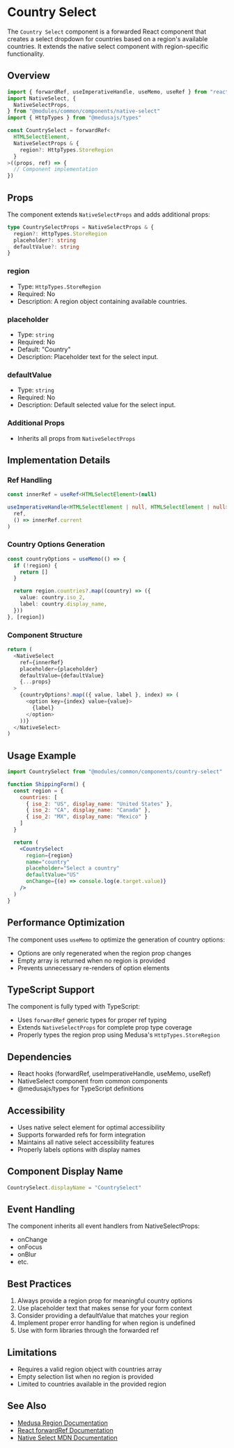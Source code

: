 # Country Select

The `Country Select` component is a forwarded React component that creates a select dropdown for countries based on a region's available countries. It extends the native select component with region-specific functionality.

## Overview

```typescript copy
import { forwardRef, useImperativeHandle, useMemo, useRef } from "react"
import NativeSelect, {
  NativeSelectProps,
} from "@modules/common/components/native-select"
import { HttpTypes } from "@medusajs/types"

const CountrySelect = forwardRef<
  HTMLSelectElement,
  NativeSelectProps & {
    region?: HttpTypes.StoreRegion
  }
>((props, ref) => {
  // Component implementation
})
```

## Props

The component extends `NativeSelectProps` and adds additional props:

```typescript copy
type CountrySelectProps = NativeSelectProps & {
  region?: HttpTypes.StoreRegion
  placeholder?: string
  defaultValue?: string
}
```

### region
- Type: `HttpTypes.StoreRegion`
- Required: No
- Description: A region object containing available countries.

### placeholder
- Type: `string`
- Required: No
- Default: "Country"
- Description: Placeholder text for the select input.

### defaultValue
- Type: `string`
- Required: No
- Description: Default selected value for the select input.

### Additional Props
- Inherits all props from `NativeSelectProps`

## Implementation Details

### Ref Handling
```typescript copy
const innerRef = useRef<HTMLSelectElement>(null)

useImperativeHandle<HTMLSelectElement | null, HTMLSelectElement | null>(
  ref,
  () => innerRef.current
)
```

### Country Options Generation
```typescript copy
const countryOptions = useMemo(() => {
  if (!region) {
    return []
  }

  return region.countries?.map((country) => ({
    value: country.iso_2,
    label: country.display_name,
  }))
}, [region])
```

### Component Structure
```typescript copy
return (
  <NativeSelect
    ref={innerRef}
    placeholder={placeholder}
    defaultValue={defaultValue}
    {...props}
  >
    {countryOptions?.map(({ value, label }, index) => (
      <option key={index} value={value}>
        {label}
      </option>
    ))}
  </NativeSelect>
)
```

## Usage Example

```jsx copy
import CountrySelect from "@modules/common/components/country-select"

function ShippingForm() {
  const region = {
    countries: [
      { iso_2: "US", display_name: "United States" },
      { iso_2: "CA", display_name: "Canada" },
      { iso_2: "MX", display_name: "Mexico" }
    ]
  }

  return (
    <CountrySelect
      region={region}
      name="country"
      placeholder="Select a country"
      defaultValue="US"
      onChange={(e) => console.log(e.target.value)}
    />
  )
}
```

## Performance Optimization

The component uses `useMemo` to optimize the generation of country options:
- Options are only regenerated when the region prop changes
- Empty array is returned when no region is provided
- Prevents unnecessary re-renders of option elements

## TypeScript Support

The component is fully typed with TypeScript:
- Uses `forwardRef` generic types for proper ref typing
- Extends `NativeSelectProps` for complete prop type coverage
- Properly types the region prop using Medusa's `HttpTypes.StoreRegion`

## Dependencies

- React hooks (forwardRef, useImperativeHandle, useMemo, useRef)
- NativeSelect component from common components
- @medusajs/types for TypeScript definitions

## Accessibility

- Uses native select element for optimal accessibility
- Supports forwarded refs for form integration
- Maintains all native select accessibility features
- Properly labels options with display names

## Component Display Name

```typescript copy
CountrySelect.displayName = "CountrySelect"
```

## Event Handling

The component inherits all event handlers from NativeSelectProps:
- onChange
- onFocus
- onBlur
- etc.

## Best Practices

1. Always provide a region prop for meaningful country options
2. Use placeholder text that makes sense for your form context
3. Consider providing a defaultValue that matches your region
4. Implement proper error handling for when region is undefined
5. Use with form libraries through the forwarded ref

## Limitations

- Requires a valid region object with countries array
- Empty selection list when no region is provided
- Limited to countries available in the provided region

## See Also

- [Medusa Region Documentation](https://docs.medusajs.com/modules/regions-and-currencies/regions)
- [React forwardRef Documentation](https://react.dev/reference/react/forwardRef)
- [Native Select MDN Documentation](https://developer.mozilla.org/en-US/docs/Web/HTML/Element/select)